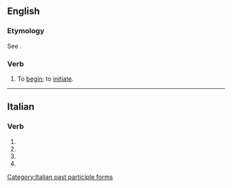 ==English==

===Etymology===
See {{m|en|principiant}}.

===Verb===
{{en-verb}}

# {{lb|en|obsolete}} To [[begin]]; to [[initiate]].
#: {{rfquotek|en|Sir M. Hale}}

{{Webster 1913}}

----

==Italian==

===Verb===
{{head|it|verb form}}

# {{inflection of|it|principiare||2|p|pres|indc}}
# {{inflection of|it|principiare||2|p|impr}}
# {{inflection of|it|principiare||2|p|pres|subj}}
# {{feminine plural of|it|principiato}}

[[Category:Italian past participle forms]]